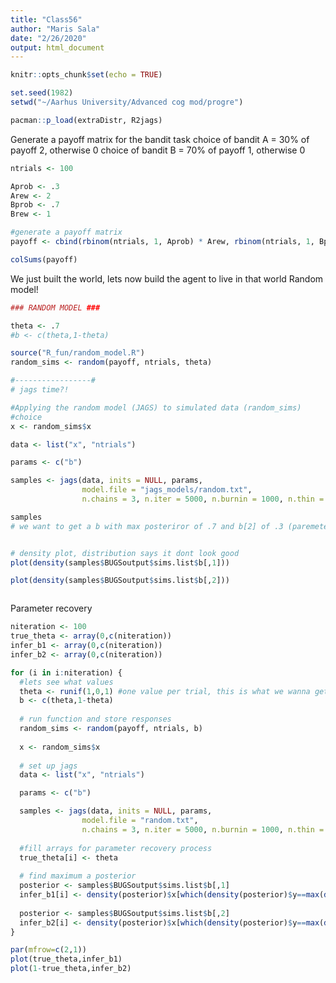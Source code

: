 ```yaml
---
title: "Class56"
author: "Maris Sala"
date: "2/26/2020"
output: html_document
---
```


```r
knitr::opts_chunk$set(echo = TRUE)
```


```r
set.seed(1982)
setwd("~/Aarhus University/Advanced cog mod/progre")

pacman::p_load(extraDistr, R2jags)

```

Generate a payoff matrix for the bandit task
choice of bandit A = 30% of payoff 2, otherwise 0
choice of bandit B = 70% of payoff 1, otherwise 0

```r
ntrials <- 100

Aprob <- .3
Arew <- 2
Bprob <- .7
Brew <- 1

#generate a payoff matrix
payoff <- cbind(rbinom(ntrials, 1, Aprob) * Arew, rbinom(ntrials, 1, Bprob) * Brew) #why rbinom?

colSums(payoff)
```

We just built the world, lets now build the agent to live in that world
Random model!
```r
### RANDOM MODEL ###

theta <- .7
#b <- c(theta,1-theta)

source("R_fun/random_model.R")
random_sims <- random(payoff, ntrials, theta)

#-----------------#
# jags time?!

#Applying the random model (JAGS) to simulated data (random_sims)
#choice
x <- random_sims$x

data <- list("x", "ntrials")

params <- c("b")

samples <- jags(data, inits = NULL, params,
                model.file = "jags_models/random.txt",
                n.chains = 3, n.iter = 5000, n.burnin = 1000, n.thin = 1)

samples
# we want to get a b with max posteriror of .7 and b[2] of .3 (paremeter recovery)


# density plot, distribution says it dont look good
plot(density(samples$BUGSoutput$sims.list$b[,1]))

plot(density(samples$BUGSoutput$sims.list$b[,2]))



```

Parameter recovery
```r
niteration <- 100
true_theta <- array(0,c(niteration))
infer_b1 <- array(0,c(niteration))
infer_b2 <- array(0,c(niteration))

for (i in i:niteration) {
  #lets see what values
  theta <- runif(1,0,1) #one value per trial, this is what we wanna get out usually
  b <- c(theta,1-theta)
  
  # run function and store responses
  random_sims <- random(payoff, ntrials, b)
  
  x <- random_sims$x
  
  # set up jags
  data <- list("x", "ntrials")

  params <- c("b")

  samples <- jags(data, inits = NULL, params,
                model.file = "random.txt",
                n.chains = 3, n.iter = 5000, n.burnin = 1000, n.thin = 1)
  
  #fill arrays for parameter recovery process
  true_theta[i] <- theta
  
  # find maximum a posterior
  posterior <- samples$BUGSoutput$sims.list$b[,1]
  infer_b1[i] <- density(posterior)$x[which(density(posterior)$y==max(density(posterior)$y))]
  
  posterior <- samples$BUGSoutput$sims.list$b[,2]
  infer_b2[i] <- density(posterior)$x[which(density(posterior)$y==max(density(posterior)$y))]
}

par(mfrow=c(2,1))
plot(true_theta,infer_b1)
plot(1-true_theta,infer_b2)

```

